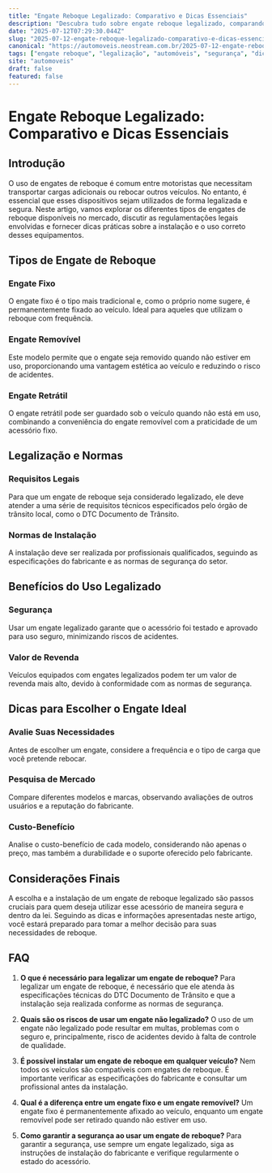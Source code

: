 ```yaml
---
title: "Engate Reboque Legalizado: Comparativo e Dicas Essenciais"
description: "Descubra tudo sobre engate reboque legalizado, comparando modelos e suas aplicações, com dicas práticas para instalação e uso seguro."
date: "2025-07-12T07:29:30.044Z"
slug: "2025-07-12-engate-reboque-legalizado-comparativo-e-dicas-essenciais"
canonical: "https://automoveis.neostream.com.br/2025-07-12-engate-reboque-legalizado-comparativo-e-dicas-essenciais"
tags: ["engate reboque", "legalização", "automóveis", "segurança", "dicas"]
site: "automoveis"
draft: false
featured: false
---
```


# Engate Reboque Legalizado: Comparativo e Dicas Essenciais

## Introdução
O uso de engates de reboque é comum entre motoristas que necessitam transportar cargas adicionais ou rebocar outros veículos. No entanto, é essencial que esses dispositivos sejam utilizados de forma legalizada e segura. Neste artigo, vamos explorar os diferentes tipos de engates de reboque disponíveis no mercado, discutir as regulamentações legais envolvidas e fornecer dicas práticas sobre a instalação e o uso correto desses equipamentos.

## Tipos de Engate de Reboque
### Engate Fixo
O engate fixo é o tipo mais tradicional e, como o próprio nome sugere, é permanentemente fixado ao veículo. Ideal para aqueles que utilizam o reboque com frequência.

### Engate Removível
Este modelo permite que o engate seja removido quando não estiver em uso, proporcionando uma vantagem estética ao veículo e reduzindo o risco de acidentes.

### Engate Retrátil
O engate retrátil pode ser guardado sob o veículo quando não está em uso, combinando a conveniência do engate removível com a praticidade de um acessório fixo.

## Legalização e Normas
### Requisitos Legais
Para que um engate de reboque seja considerado legalizado, ele deve atender a uma série de requisitos técnicos especificados pelo órgão de trânsito local, como o DTC Documento de Trânsito.

### Normas de Instalação
A instalação deve ser realizada por profissionais qualificados, seguindo as especificações do fabricante e as normas de segurança do setor.

## Benefícios do Uso Legalizado
### Segurança
Usar um engate legalizado garante que o acessório foi testado e aprovado para uso seguro, minimizando riscos de acidentes.

### Valor de Revenda
Veículos equipados com engates legalizados podem ter um valor de revenda mais alto, devido à conformidade com as normas de segurança.

## Dicas para Escolher o Engate Ideal
### Avalie Suas Necessidades
Antes de escolher um engate, considere a frequência e o tipo de carga que você pretende rebocar.

### Pesquisa de Mercado
Compare diferentes modelos e marcas, observando avaliações de outros usuários e a reputação do fabricante.

### Custo-Benefício
Analise o custo-benefício de cada modelo, considerando não apenas o preço, mas também a durabilidade e o suporte oferecido pelo fabricante.

## Considerações Finais
A escolha e a instalação de um engate de reboque legalizado são passos cruciais para quem deseja utilizar esse acessório de maneira segura e dentro da lei. Seguindo as dicas e informações apresentadas neste artigo, você estará preparado para tomar a melhor decisão para suas necessidades de reboque.

## FAQ

1. **O que é necessário para legalizar um engate de reboque?**
   Para legalizar um engate de reboque, é necessário que ele atenda às especificações técnicas do DTC Documento de Trânsito e que a instalação seja realizada conforme as normas de segurança.

2. **Quais são os riscos de usar um engate não legalizado?**
   O uso de um engate não legalizado pode resultar em multas, problemas com o seguro e, principalmente, risco de acidentes devido à falta de controle de qualidade.

3. **É possível instalar um engate de reboque em qualquer veículo?**
   Nem todos os veículos são compatíveis com engates de reboque. É importante verificar as especificações do fabricante e consultar um profissional antes da instalação.

4. **Qual é a diferença entre um engate fixo e um engate removível?**
   Um engate fixo é permanentemente afixado ao veículo, enquanto um engate removível pode ser retirado quando não estiver em uso.

5. **Como garantir a segurança ao usar um engate de reboque?**
   Para garantir a segurança, use sempre um engate legalizado, siga as instruções de instalação do fabricante e verifique regularmente o estado do acessório.